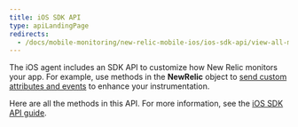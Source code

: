 ```yaml
---
title: iOS SDK API
type: apiLandingPage
redirects:
  - /docs/mobile-monitoring/new-relic-mobile-ios/ios-sdk-api/view-all-methods
---
```


The iOS agent includes an SDK API to customize how New Relic monitors your app. For example, use methods in the **NewRelic** object to [send custom attributes and events](/docs/insights/new-relic-insights/adding-querying-data/custom-attributes-events-new-relic-mobile) to enhance your instrumentation.

Here are all the methods in this API. For more information, see the [iOS SDK API guide](/docs/mobile-monitoring/new-relic-mobile-ios/install-configure/work-ios-sdk-api).

